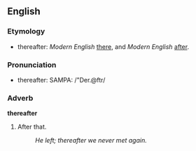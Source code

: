 ==English==
===Etymology===
* thereafter: ''Modern English'' [[there]], and ''Modern English'' [[after]].

===Pronunciation===
* thereafter: SAMPA: /"Der.@ftr/

===Adverb===
'''thereafter'''
# After that.
#: ''He left; thereafter we never met again.''